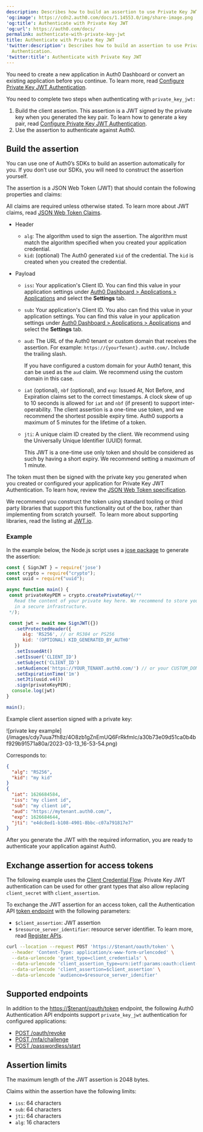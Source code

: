 ```yaml
---
description: Describes how to build an assertion to use Private Key JWT Authentication.
'og:image': https://cdn2.auth0.com/docs/1.14553.0/img/share-image.png
'og:title': Authenticate with Private Key JWT
'og:url': https://auth0.com/docs/
permalink: authenticate-with-private-key-jwt
title: Authenticate with Private Key JWT
'twitter:description': Describes how to build an assertion to use Private Key JWT
  Authentication.
'twitter:title': Authenticate with Private Key JWT
---
```

<Card title="Before you start">

You need to create a new application in Auth0 Dashboard or convert an existing application before you continue. To learn more, read [Configure Private Key JWT Authentication](/get-started/applications/configure-private-key-jwt).

</Card>

You need to complete two steps when authenticating with `private_key_jwt:`

1. Build the client assertion. This assertion is a JWT signed by the private key when you generated the key pair. To learn how to generate a key pair, read [Configure Private Key JWT Authentication](/get-started/applications/configure-private-key-jwt).
2. Use the assertion to authenticate against Auth0.

## Build the assertion

You can use one of Auth0’s SDKs to build an assertion automatically for you. If you don’t use our SDKs, you will need to construct the assertion yourself.

The assertion is a <Tooltip tip="JSON Web Token (JWT): Standard ID Token format (and often Access Token format) used to represent claims securely between two parties." cta="View Glossary" href="/glossary?term=JSON+Web+Token">JSON Web Token</Tooltip> (JWT) that should contain the following properties and claims:

<Callout icon="file-lines" color="#0EA5E9" iconType="regular">

All claims are required unless otherwise stated. To learn more about JWT claims, read [JSON Web Token Claims](/secure/tokens/json-web-tokens/json-web-token-claims).

</Callout>

* Header

  + `alg`: The algorithm used to sign the assertion. The algorithm must match the algorithm specified when you created your application credential.
  + `kid`**:** (optional) The Auth0 generated `kid` of the credential. The `kid` is created when you created the credential.
* Payload

  + `iss`**:** Your application's Client ID. You can find this value in your application settings under [Auth0 Dashboard > Applications > Applications](https://manage.auth0.com/dashboard/#/applications/) and select the **Settings** tab.
  + `sub`**:** Your application's Client ID. You also can find this value in your application settings. You can find this value in your application settings under [Auth0 Dashboard > Applications > Applications](https://manage.auth0.com/dashboard/#/applications/) and select the **Settings** tab.
  + `aud`**:** The URL of the Auth0 tenant or custom domain that receives the assertion. For example: `https://{yourTenant}.auth0.com/`**.** Include the trailing slash.

    <Callout icon="file-lines" color="#0EA5E9" iconType="regular">

    If you have configured a custom domain for your Auth0 tenant, this can be used as the `aud` claim. We recommend using the custom domain in this case.

    </Callout>
  + `iat` (optional), `nbf` (optional), and `exp`: Issued At, Not Before, and Expiration claims set to the correct timestamps. A clock skew of up to 10 seconds is allowed for `iat` and `nbf` (if present) to support inter-operability. The client assertion is a one-time use token, and we recommend the shortest possible expiry time. Auth0 supports a maximum of 5 minutes for the lifetime of a token.
  + `jti`: A unique claim ID created by the client. We recommend using the Universally Unique Identifier (UUID) format.

    <Warning>

    This JWT is a one-time use only token and should be considered as such by having a short expiry. We recommend setting a maximum of 1 minute.

    </Warning>

The token must then be signed with the private key you generated when you created or configured your application for Private Key JWT Authentication. To learn how, review the [JSON Web Token specification](https://www.rfc-editor.org/rfc/rfc7519#section-7.1).

We recommend you construct the token using standard tooling or third party libraries that support this functionality out of the box, rather than implementing from scratch yourself.  To learn more about supporting libraries, read the listing at [JWT.io](https://jwt.io/libraries).

### Example

In the example below, the Node.js script uses a [jose package](https://github.com/panva/jose) to generate the assertion:

```javascript lines expandable
const { SignJWT } = require('jose')
const crypto = require("crypto");
const uuid = require("uuid");

async function main() {
 const privateKeyPEM = crypto.createPrivateKey(/**
   Read the content of your private key here. We recommend to store your private key
   in a secure infrastructure. 
 */);

 const jwt = await new SignJWT({})
   .setProtectedHeader({ 
      alg: 'RS256', // or RS384 or PS256
      kid: '(OPTIONAL) KID_GENERATED_BY_AUTH0' 
   })
   .setIssuedAt()
   .setIssuer('CLIENT_ID')
   .setSubject('CLIENT_ID')
   .setAudience('https://YOUR_TENANT.auth0.com/') // or your CUSTOM_DOMAIN
   .setExpirationTime('1m')
   .setJti(uuid.v4())
   .sign(privateKeyPEM);
  console.log(jwt)
}

main();
```






Example client assertion signed with a private key:

<Frame>![private key example](/images/cdy7uua7fh8z/4O8zb1gZnEmUQ6FrRkfmlc/a30b73e09d51ca0b4bf929b91571a80a/2023-03-13_16-53-54.png)</Frame>

Corresponds to:

```json lines
{
  "alg": "RS256",
  "kid": "my kid"
}
{
  "iat": 1626684584,
  "iss": "my client id",
  "sub": "my client id",
  "aud": "https://mytenant.auth0.com/",
  "exp": 1626684644,
  "jti": "e4dc8ed1-b108-4901-8bbc-c07a791817e7"
}
```






After you generate the JWT with the required information, you are ready to authenticate your application against Auth0.

## Exchange assertion for access tokens

<Callout icon="file-lines" color="#0EA5E9" iconType="regular">

The following example uses the [Client Credential Flow](/get-started/authentication-and-authorization-flow/client-credentials-flow). Private Key JWT authentication can be used for other grant types that also allow replacing `client_secret` with `client_assertion`.

</Callout>

To exchange the JWT assertion for an <Tooltip tip="Access Token: Authorization credential, in the form of an opaque string or JWT, used to access an API." cta="View Glossary" href="/glossary?term=access+token">access token</Tooltip>, call the Authentication API [token endpoint](https://auth0.com/docs/api/authentication#authenticate-user) with the following parameters:

* `$client_assertion`: JWT assertion
* `$resource_server_identifier`: <Tooltip tip="Resource Server: Server hosting protected resources. Resource servers accept and respond to protected resource requests." cta="View Glossary" href="/glossary?term=resource+server">resource server</Tooltip> identifier. To learn more, read [Register APIs](/get-started/auth0-overview/set-up-apis).

```bash lines
curl --location --request POST 'https://$tenant/oauth/token' \
  --header 'Content-Type: application/x-www-form-urlencoded' \
  --data-urlencode 'grant_type=client_credentials' \
  --data-urlencode 'client_assertion_type=urn:ietf:params:oauth:client-assertion-type:jwt-bearer' \
  --data-urlencode 'client_assertion=$client_assertion' \
  --data-urlencode 'audience=$resource_server_idenifier'
```






## Supported endpoints

In addition to the [https://$tenant/oauth/token](https://auth0.com/docs/api/authentication#get-token) endpoint, the following Auth0 Authentication API endpoints support `private_key_jwt` authentication for configured applications:

* [POST /oauth/revoke](https://auth0.com/docs/api/authentication#revoke-refresh-token)
* [POST /mfa/challenge](https://auth0.com/docs/api/authentication#challenge-request)
* [POST /passwordless/start](https://auth0.com/docs/api/authentication#get-code-or-link)

## Assertion limits

The maximum length of the JWT assertion is 2048 bytes.

Claims within the assertion have the following limits:

* `iss`: 64 characters
* `sub`: 64 characters
* `jti`: 64 characters
* `alg`: 16 characters